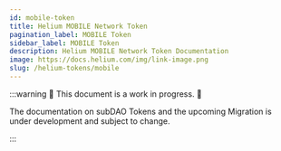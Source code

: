 ```yaml
---
id: mobile-token
title: Helium MOBILE Network Token
pagination_label: MOBILE Token
sidebar_label: MOBILE Token
description: Helium MOBILE Network Token Documentation
image: https://docs.helium.com/img/link-image.png
slug: /helium-tokens/mobile
---
```



:::warning 🚧 This document is a work in progress. 🚧

The documentation on subDAO Tokens and the upcoming Migration is under development and subject to
change.

:::
